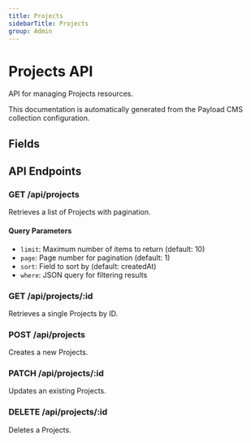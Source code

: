 ```yaml
---
title: Projects
sidebarTitle: Projects
group: Admin
---
```



# Projects API

API for managing Projects resources.

<Callout type="info">
  This documentation is automatically generated from the Payload CMS collection configuration.
</Callout>


## Fields

<TSDoc code="interface Projects {
  name?: string;
  domain?: string;
  domains?: string[];
}" />




## API Endpoints

### GET /api/projects
Retrieves a list of Projects with pagination.

#### Query Parameters
- `limit`: Maximum number of items to return (default: 10)
- `page`: Page number for pagination (default: 1)
- `sort`: Field to sort by (default: createdAt)
- `where`: JSON query for filtering results

### GET /api/projects/:id
Retrieves a single Projects by ID.

### POST /api/projects
Creates a new Projects.

### PATCH /api/projects/:id
Updates an existing Projects.

### DELETE /api/projects/:id
Deletes a Projects.

